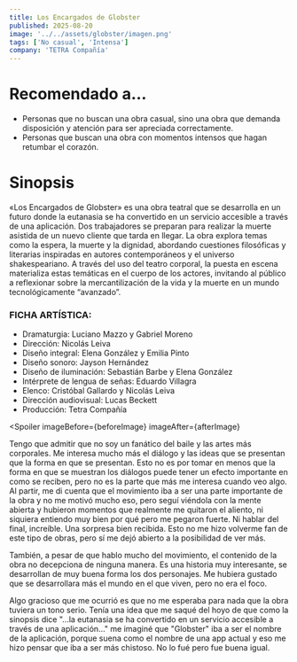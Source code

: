 ```yaml
---
title: Los Encargados de Globster
published: 2025-08-20
image: '../../assets/globster/imagen.png'
tags: ['No casual', 'Intensa']
company: 'TETRA Compañía'
---
```


# Recomendado a...
- Personas que no buscan una obra casual, sino una obra que demanda disposición y atención para ser apreciada correctamente.
- Personas que buscan una obra con momentos intensos que hagan retumbar el corazón.
# Sinopsis
«Los Encargados de Globster» es una obra teatral que se desarrolla en un futuro donde la eutanasia se ha convertido en un servicio accesible a través de una aplicación. Dos trabajadores se preparan para realizar la muerte asistida de un nuevo cliente que tarda en llegar. La obra explora temas como la espera, la muerte y la dignidad, abordando cuestiones filosóficas y literarias inspiradas en autores contemporáneos y el universo shakespeariano. A través del uso del teatro corporal, la puesta en escena materializa estas temáticas en el cuerpo de los actores, invitando al público a reflexionar sobre la mercantilización de la vida y la muerte en un mundo tecnológicamente “avanzado”.

### FICHA ARTÍSTICA:
- Dramaturgia: Luciano Mazzo y Gabriel Moreno
- Dirección: Nicolás Leiva
- Diseño integral: Elena González y Emilia Pinto
- Diseño sonoro: Jayson Hernández
- Diseño de iluminación: Sebastián Barbe y Elena González
- Intérprete de lengua de señas: Eduardo Villagra
- Elenco: Cristóbal Gallardo y Nicolás Leiva
- Dirección audiovisual: Lucas Beckett
- Producción: Tetra Compañía

<Spoiler
    imageBefore={beforeImage}
    imageAfter={afterImage}
>
Tengo que admitir que no soy un fanático del baile y las artes más corporales. Me interesa mucho más el diálogo y las ideas que se presentan que la forma en que se presentan. Esto no es por tomar en menos que la forma en que se muestran los diálogos puede tener un efecto importante en como se reciben, pero no es la parte que más me interesa cuando veo algo. Al partir, me di cuenta que el movimiento iba a ser una parte importante de la obra y no me motivó mucho eso, pero seguí viéndola con la mente abierta y hubieron momentos que realmente me quitaron el aliento, ni siquiera entiendo muy bien por qué pero me pegaron fuerte. Ni hablar del final, increíble. Una sorpresa bien recibida. Esto no me hizo volverme fan de este tipo de obras, pero sí me dejó abierto a la posibilidad de ver más.

También, a pesar de que hablo mucho del movimiento, el contenido de la obra no decepciona de ninguna manera. Es una historia muy interesante, se desarrollan de muy buena forma los dos personajes. Me hubiera gustado que se desarrollara más el mundo en el que viven, pero no era el foco.

Algo gracioso que me ocurrió es que no me esperaba para nada que la obra tuviera un tono serio. Tenía una idea que me saqué del hoyo de que como la sinopsis dice "...la eutanasia se ha convertido en un servicio accesible a través de una aplicación..." me imaginé que "Globster" iba a ser el nombre de la aplicación, porque suena como el nombre de una app actual y eso me hizo pensar que iba a ser más chistoso. No lo fué pero fue buena igual.
</Spoiler>
